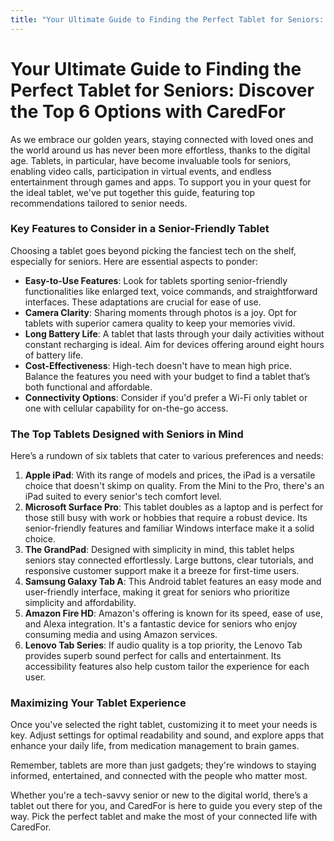 ```yaml
---
title: "Your Ultimate Guide to Finding the Perfect Tablet for Seniors: Discover the Top 6 Options with CaredFor"
---
```


# Your Ultimate Guide to Finding the Perfect Tablet for Seniors: Discover the Top 6 Options with CaredFor

As we embrace our golden years, staying connected with loved ones and the world around us has never been more effortless, thanks to the digital age. Tablets, in particular, have become invaluable tools for seniors, enabling video calls, participation in virtual events, and endless entertainment through games and apps. To support you in your quest for the ideal tablet, we've put together this guide, featuring top recommendations tailored to senior needs.

### Key Features to Consider in a Senior-Friendly Tablet

Choosing a tablet goes beyond picking the fanciest tech on the shelf, especially for seniors. Here are essential aspects to ponder:

- **Easy-to-Use Features**: Look for tablets sporting senior-friendly functionalities like enlarged text, voice commands, and straightforward interfaces. These adaptations are crucial for ease of use.
- **Camera Clarity**: Sharing moments through photos is a joy. Opt for tablets with superior camera quality to keep your memories vivid.
- **Long Battery Life**: A tablet that lasts through your daily activities without constant recharging is ideal. Aim for devices offering around eight hours of battery life.
- **Cost-Effectiveness**: High-tech doesn't have to mean high price. Balance the features you need with your budget to find a tablet that’s both functional and affordable.
- **Connectivity Options**: Consider if you'd prefer a Wi-Fi only tablet or one with cellular capability for on-the-go access.

### The Top Tablets Designed with Seniors in Mind

Here’s a rundown of six tablets that cater to various preferences and needs:

1. **Apple iPad**: With its range of models and prices, the iPad is a versatile choice that doesn't skimp on quality. From the Mini to the Pro, there's an iPad suited to every senior's tech comfort level.
2. **Microsoft Surface Pro**: This tablet doubles as a laptop and is perfect for those still busy with work or hobbies that require a robust device. Its senior-friendly features and familiar Windows interface make it a solid choice.
3. **The GrandPad**: Designed with simplicity in mind, this tablet helps seniors stay connected effortlessly. Large buttons, clear tutorials, and responsive customer support make it a breeze for first-time users.
4. **Samsung Galaxy Tab A**: This Android tablet features an easy mode and user-friendly interface, making it great for seniors who prioritize simplicity and affordability.
5. **Amazon Fire HD**: Amazon's offering is known for its speed, ease of use, and Alexa integration. It's a fantastic device for seniors who enjoy consuming media and using Amazon services.
6. **Lenovo Tab Series**: If audio quality is a top priority, the Lenovo Tab provides superb sound perfect for calls and entertainment. Its accessibility features also help custom tailor the experience for each user.

### Maximizing Your Tablet Experience

Once you've selected the right tablet, customizing it to meet your needs is key. Adjust settings for optimal readability and sound, and explore apps that enhance your daily life, from medication management to brain games.

Remember, tablets are more than just gadgets; they're windows to staying informed, entertained, and connected with the people who matter most.

Whether you're a tech-savvy senior or new to the digital world, there’s a tablet out there for you, and CaredFor is here to guide you every step of the way. Pick the perfect tablet and make the most of your connected life with CaredFor.
